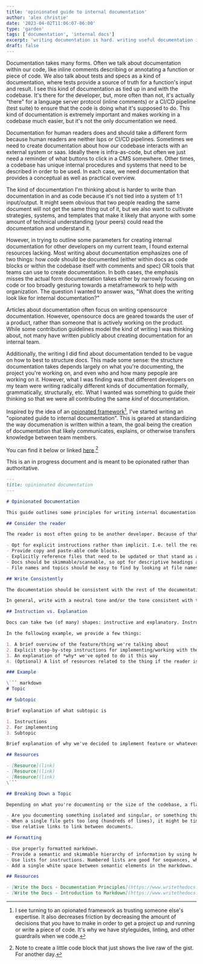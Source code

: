 ```yaml
---
title: 'opinionated guide to internal documentation'
author: 'alex christie'
date: '2023-04-02T11:06:07-06:00'
type: 'garden'
tags: ['documentation', 'internal docs']
excerpt: 'writing documentation is hard. writing useful documentation is even harder'
draft: false
---
```


Documentation takes many forms. Often we talk about documentation within our code, like inline comments describing or annotating a function or piece of code. We also talk about tests and specs as a kind of documentation, where tests provide a source of truth for a function's input and result. I see this kind of documentation as tied up in and with the codebase. It's there for the developer, but, more often than not, it's actually "there" for a language server protocol (inline comments) or a CI/CD pipeline (test suite) to ensure that the code is doing what it's supposed to do. This kind of documentation is extremely important and makes working in a codebase much easier, but it's not the only documentation we need.

Documentation for human readers does and should take a different form because human readers are neither lsps or CI/CD pipelines. Sometimes we need to create documentation about how our codebase interacts with an external system or saas. Ideally there is infra-as-code, but often we just need a reminder of what buttons to click in a CMS somewhere. Other times, a codebase has unique internal procedures and systems that need to be described in order to be used. In each case, we need documentation that provides a conceptual as well as practical overview.

The kind of documentation I'm thinking about is harder to write than documentation in and as code because it's not tied into a system of 1:1 input/output. It might seem obvious that two people reading the same document will not get the same thing out of it, but we also want to cultivate strategies, systems, and templates that make it likely that anyone with some amount of technical understanding (your peers) could read the documentation and understand it.

However, in trying to outline some parameters for creating internal documentation for other developers on my current team, I found external resources lacking. Most writing about documentation emphasizes one of two things: how *code* should be documented (either within docs as code blocks or within the codebase itself with comments and spec) OR tools that teams can use to create documentation. In both cases, the emphasis misses the actual form documentation takes either by narrowly focusing on code or too broadly gesturing towards a metaframework to help with organization. The question I wanted to answer was, "What does the writing look like for internal documentation?"

Articles about documentation often focus on writing opensource documentation. However, opensource docs are geared towards the user of a product, rather than someone that is actively working on the product. While some contribution guidelines model the kind of writing I was thinking about, not many have written publicly about creating documentation for an internal team.

Additionally, the writing I did find about documentation tended to be vague on how to best to structure docs. This made some sense: the structure documentation takes depends largely on what you're documenting, the project you're working on, and even who and how many pepople are working on it. However, what I was finding was that different developers on my team were writing radically different kinds of documentation formally, grammatically, structurally, etc. What I wanted was something to guide their thinking so that we were all contributing the same *kind* of documentation.

Inspired by the idea of an [opionated framework](https://opinionatedreact.com/)[^1], I've started writing an "opionated guide to internal documentation". This is geared at standardizing the way documenation is written within a team, the goal being the creation of documentation that likely communicates, explains, or otherwise transfers knowledge between team members.

You can find it below or linked [here](https://gist.github.com/inadeqtfuturs/46466d91ce9ea048c87172631c5ed8c3).[^2]

This is an in progress document and is meant to be opionated rather than authoritative.

```markdown
---
title: opinionated documentation
---

# Opinionated Documentation

This guide outlines some principles for writing internal documentation. The scope of this guide is narrow and is adapatable depending on the project and team size.

## Consider the reader

The reader is most often going to be another developer. Because of that, we can assume some level of familiarity with the code base, language/framework, or service we're writing documentation for. Consider some of the following when writing:

- Opt for explicit instructions rather than implicit. I.e. tell the reader exactly what to code. Tell them what to click in the service you're writing about.
- Provide copy and paste-able code blocks.
- Explicitly reference files that need to be updated or that stand as an example of what is being documented.
- Docs should be skimmable/scannable, so opt for descriptive headings and clear topic/introductory sentences.
- File names and topics should be easy to find by looking at file names and/or `grep`ing the docs folder.

## Write Consistently

The documentation should be consistent with the rest of the documentation in the repo. That is, it should follow a similar format (see below) and voice of other pieces of documentation. Just as we have a consistent code style within the repo, we should have a consistent documentation style within the repo.

In general, write with a neutral tone and/or the tone consistent with the documentation in the repo.

## Instruction vs. Explanation

Docs can take two (of many) shapes: instructive and explanatory. Instructive docs tell a dev what to do to implement a feature, like adding a new slice to redux. Explanatory docs explain why a codebase, process, file, or function is written or how it works. Docs are often a combination of the two, but it's usually best to separate instuctions from explanations.

In the following example, we provide a few things:

1. A brief overview of the feature/thing we're talking about
2. Explicit step-by-step instructions for implementing/working with the thing
3. An explanation of *why* we've opted to do it this way
4. (Optional) A list of resources related to the thing if the reader is unfamiliar

### Example

\``` markdown
# Topic

## Subtopic

Brief explanation of what subtopic is

1. Instructions
2. For implementing
3. Subtopic

Brief explanation of why we've decided to implement feature or whatever this way.

## Resources

- [Resource](link)
- [Resource](link)
- [Resource](link)
\```

## Breaking Down a Topic

Depending on what you're documenting or the size of the codebase, a flat list of markdown files might not be the best form for documentation. Consider the following:

- Are you documenting something isolated and singular, or something that's part of a larger system? A folder might house multiple pieces of documentation about a system or a topic that has many discrete parts. An example might be a "State Management" folder with separate files for things like reducers, actions, hooks, and how the codebase tends to structure state.
- When a single file gets too long (hundreds of lines), it might be time to rethink its structure and break it into multiple files. The headings in the original file are helpful for creating the new files.
- Use relative links to link between documents.

## Formatting

- Use properly formatted markdown.
- Provide a semantic and skimmable hierarchy of information by using headings.
- Use lists for instructions. Numbered lists are good for sequences, whereas unordered lists are good for general tips/suggestions.  
- Add a single white space between semantic elements in the markdown.

## Resources

- [Write the Docs - Documentation Principles](https://www.writethedocs.org/guide/writing/docs-principles/#arid)
- [Write the Docs - Introduction to Markdown](https://www.writethedocs.org/guide/writing/markdown/)

```

[^1]: I see turning to an opionated framework as trusting someone else's expertise. It also decreases friction by decreasing the amount of decisions that *you* have to make in order to get a project up and running or write a piece of code. It's why we have styleguides, linting, and other guardrails when we code.
[^2]: Note to create a little code block that just shows the live raw of the gist. For another day.
